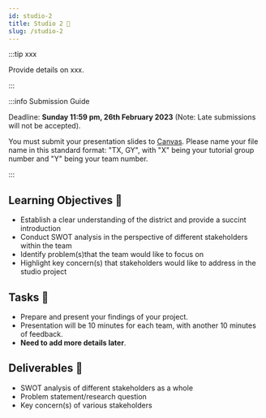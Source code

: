 ```yaml
---
id: studio-2
title: Studio 2 🎤 
slug: /studio-2
---
```





<StudioType type="presentation"/>

:::tip xxx

Provide details on xxx. 

:::

:::info Submission Guide

Deadline: **Sunday 11:59 pm, 26th February 2023** (Note: Late submissions will not be accepted).

You must submit your presentation slides to [Canvas](https://canvas.nus.edu.sg/courses/42112/assignments/22959). Please name your file name in this standard format: "TX, GY", with "X" being your tutorial group number and "Y" being your team number. 

:::

## Learning Objectives 🎯

- Establish a clear understanding of the district and provide a succint introduction
- Conduct SWOT analysis in the perspective of different stakeholders within the team
- Identify problem(s)that the team would like to focus on
- Highlight key concern(s) that stakeholders would like to address in the studio project


## Tasks 🔨
- Prepare and present your findings of your project. 
- Presentation will be 10 minutes for each team, with another 10 minutes of feedback.
- **Need to add more details later**. 

## Deliverables 📂 
- SWOT analysis of different stakeholders as a whole
- Problem statement/research question
- Key concern(s) of various stakeholders
